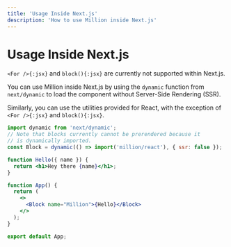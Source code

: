 ```yaml
---
title: 'Usage Inside Next.js'
description: 'How to use Million inside Next.js'
---
```



# Usage Inside Next.js

<Callout>`<For />{:jsx}` and `block(){:jsx}` are currently not supported within Next.js.</Callout>

You can use Million inside Next.js by using the `dynamic` function from `next/dynamic` to load the component without Server-Side Rendering (SSR).

Similarly, you can use the utilities provided for React, with the exception of `<For />{:jsx}` and `block(){:jsx}`.

```jsx copy filename="_app.js" /Block/
import dynamic from 'next/dynamic';
// Note that blocks currently cannot be prerendered because it
// is dynamically imported.
const Block = dynamic(() => import('million/react'), { ssr: false });

function Hello({ name }) {
  return <h1>Hey there {name}</h1>;
}

function App() {
  return (
    <>
      <Block name="Million">{Hello}</Block>
    </>
  );
}

export default App;
```
